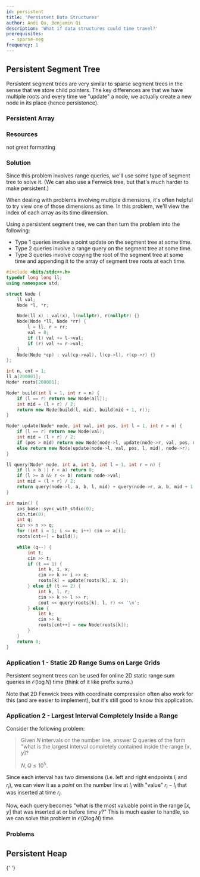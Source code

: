 ```yaml
---
id: persistent
title: 'Persistent Data Structures'
author: Andi Qu, Benjamin Qi
description: 'What if data structures could time travel?'
prerequisites:
  - sparse-seg
frequency: 1
---
```


## Persistent Segment Tree

Persistent segment trees are very similar to sparse segment trees in the sense
that we store child pointers. The key differences are that we have multiple
roots and every time we "update" a node, we actually create a new node in its
place (hence persistence).

<FocusProblem problem="persistentSample" />

### Persistent Array

<IncompleteSection />

### Resources

<Resources>
	<Resource
		source="oml1111"
		url="https://drive.google.com/file/d/0BwGLW04WRv0ITEZjRWlMSFc2bk0/view"
		title="PSeg Slides"
		starred
	></Resource>
	<Resource
		source="Anudeep2011"
		url="https://blog.anudeep2011.com/persistent-segment-trees-explained-with-spoj-problems/"
		title="PSegs w/ SPOJ"
	>
		not great formatting
	</Resource>
</Resources>

<!-- - [Lazy Propogation](http://codeforces.com/blog/entry/47108?#comment-315047) -->

<IncompleteSection />

### Solution

Since this problem involves range queries, we'll use some type of segment tree
to solve it. (We can also use a Fenwick tree, but that's much harder to make
persistent.)

When dealing with problems involving multiple dimensions, it's often helpful to
try view one of those dimensions as time. In this problem, we'll view the index
of each array as its time dimension.

Using a persistent segment tree, we can then turn the problem into the
following:

- Type 1 queries involve a point update on the segment tree at some time.
- Type 2 queries involve a range query on the segment tree at some time.
- Type 3 queries involve copying the root of the segment tree at some time and
  appending it to the array of segment tree roots at each time.

<LanguageSection>

<CPPSection>

```cpp
#include <bits/stdc++.h>
typedef long long ll;
using namespace std;

struct Node {
	ll val;
	Node *l, *r;

	Node(ll x) : val(x), l(nullptr), r(nullptr) {}
	Node(Node *ll, Node *rr) {
		l = ll, r = rr;
		val = 0;
		if (l) val += l->val;
		if (r) val += r->val;
	}
	Node(Node *cp) : val(cp->val), l(cp->l), r(cp->r) {}
};

int n, cnt = 1;
ll a[200001];
Node* roots[200001];

Node* build(int l = 1, int r = n) {
	if (l == r) return new Node(a[l]);
	int mid = (l + r) / 2;
	return new Node(build(l, mid), build(mid + 1, r));
}

Node* update(Node* node, int val, int pos, int l = 1, int r = n) {
	if (l == r) return new Node(val);
	int mid = (l + r) / 2;
	if (pos > mid) return new Node(node->l, update(node->r, val, pos, mid + 1, r));
	else return new Node(update(node->l, val, pos, l, mid), node->r);
}

ll query(Node* node, int a, int b, int l = 1, int r = n) {
	if (l > b || r < a) return 0;
	if (l >= a && r <= b) return node->val;
	int mid = (l + r) / 2;
	return query(node->l, a, b, l, mid) + query(node->r, a, b, mid + 1, r);
}

int main() {
	ios_base::sync_with_stdio(0);
	cin.tie(0);
	int q;
	cin >> n >> q;
	for (int i = 1; i <= n; i++) cin >> a[i];
	roots[cnt++] = build();

	while (q--) {
		int t;
		cin >> t;
		if (t == 1) {
			int k, i, x;
			cin >> k >> i >> x;
			roots[k] = update(roots[k], x, i);
		} else if (t == 2) {
			int k, l, r;
			cin >> k >> l >> r;
			cout << query(roots[k], l, r) << '\n';
		} else {
			int k;
			cin >> k;
			roots[cnt++] = new Node(roots[k]);
		}
	}
	return 0;
}
```

</CPPSection>

</LanguageSection>

### Application 1 - Static 2D Range Sums on Large Grids

Persistent segment trees can be used for online 2D static range sum queries in
$\mathcal O(\log N)$ time (think of it like prefix sums.)

Note that 2D Fenwick trees with coordinate compression often also work for this
(and are easier to implement), but it's still good to know this application.

### Application 2 - Largest Interval Completely Inside a Range

Consider the following problem:

> Given $N$ intervals on the number line, answer $Q$ queries of the form "what
> is the largest interval completely contained inside the range $[x, y]$?
>
> $N, Q \leq 10^5$.

Since each interval has two dimensions (i.e. left and right endpoints $l_i$ and
$r_i$), we can view it as a *point* on the number line at $l_i$ with "value"
$r_i - l_i$ that was inserted at time $r_i$.

Now, each query becomes "what is the most valuable point in the range $[x, y]$
that was inserted at or before time $y$?" This is much easier to handle, so we
can solve this problem in $\mathcal O(Q \log N)$ time.

### Problems

<Problems problems="segtree" />

## Persistent Heap

<Resources>
	<Resource
		source="Benq"
		title="Leftist Heap"
		url="https://github.com/bqi343/USACO/blob/master/Implementations/content/data-structures/LeftistHeap.h"
	>
		{' '}
	</Resource>
</Resources>

<Problems problems="heap" />
